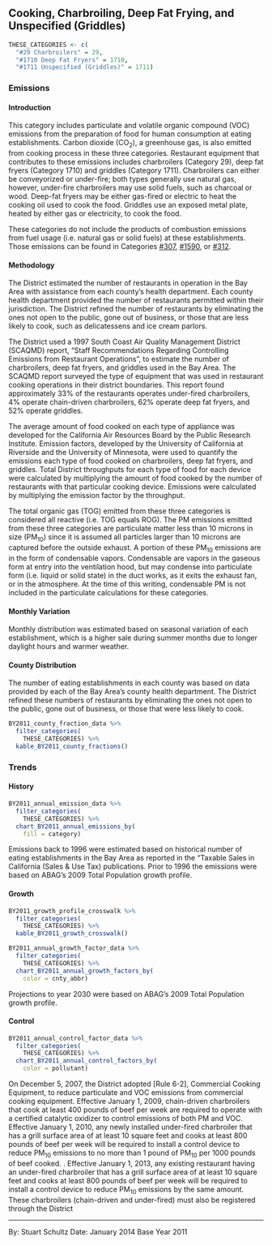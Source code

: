 ## Cooking, Charbroiling, Deep Fat Frying, and Unspecified (Griddles)

```r
THESE_CATEGORIES <- c(
  "#29 Charbroilers" = 29,
  "#1710 Deep Fat Fryers" = 1710,
  "#1711 Unspecified (Griddles)" = 1711)
```

### Emissions

#### Introduction {-}

This category includes particulate and volatile organic compound (VOC) emissions from the preparation of food for human consumption at eating establishments. Carbon dioxide (CO~2~), a greenhouse gas, is also emitted from cooking process in these three categories. Restaurant equipment that contributes to these emissions includes charbroilers (Category 29), deep fat fryers (Category 1710) and griddles (Category 1711). Charbroilers can either be conveyorized or under-fire; both types generally use natural gas, however, under-fire charbroilers may use solid fuels, such as charcoal or wood. Deep-fat fryers may be either gas-fired or electric to heat the cooking oil used to cook the food. Griddles use an exposed metal plate, heated by either gas or electricity, to cook the food.

These categories do not include the products of combustion emissions from fuel usage (i.e. natural gas or solid fuels) at these establishments. Those emissions can be found in Categories [#307](#SS-combust-external-NG), [#1590](#SS-combust-external-NG), or [#312](SS-combust-external-other).

#### Methodology {-}

The District estimated the number of restaurants in operation in the Bay Area with assistance from each county’s health department. Each county health department provided the number of restaurants permitted within their jurisdiction. The District refined the number of restaurants by eliminating the ones not open to the public, gone out of business, or those that are less likely to cook, such as delicatessens and ice cream parlors.

The District used a 1997 South Coast Air Quality Management District (SCAQMD) report, “Staff Recommendations Regarding Controlling Emissions from Restaurant Operations”, to estimate the number of charbroilers, deep fat fryers, and griddles used in the Bay Area. The SCAQMD report surveyed the type of equipment that was used in restaurant cooking operations in their district boundaries. This report found approximately 33% of the restaurants operates under-fired charbroilers, 4% operate chain-driven charbroilers, 62% operate deep fat fryers, and 52% operate griddles.

The average amount of food cooked on each type of appliance was developed for the California Air Resources Board by the Public Research Institute. Emission factors, developed by the University of California at Riverside and the University of Minnesota, were used to quantify the emissions each type of food cooked on charbroilers, deep fat fryers, and griddles. Total District throughputs for each type of food for each device were calculated by multiplying the amount of food cooked by the number of restaurants with that particular cooking device. Emissions were calculated by multiplying the emission factor by the throughput.

The total organic gas (TOG) emitted from these three categories is considered all reactive (i.e. TOG equals ROG). The PM emissions emitted from these three categories are particulate matter less than 10 microns in size (PM~10~) since it is assumed all particles larger than 10 microns are captured before the outside exhaust. A portion of these PM~10~ emissions are in the form of condensable vapors. Condensable are vapors in the gaseous form at entry into the ventilation hood, but may condense into particulate form (i.e. liquid or solid state) in the duct works, as it exits the exhaust fan, or in the atmosphere. At the time of this writing, condensable PM is not included in the particulate calculations for these categories.

#### Monthly Variation {-}

Monthly distribution was estimated based on seasonal variation of each establishment, which is a higher sale during summer months due to longer daylight hours and warmer weather.

#### County Distribution {-}

The number of eating establishments in each county was based on data provided by each of the Bay Area’s county health department. The District refined these numbers of restaurants by eliminating the ones not open to the public, gone out of business, or those that were less likely to cook.

```r
BY2011_county_fraction_data %>%
  filter_categories(
    THESE_CATEGORIES) %>%
  kable_BY2011_county_fractions()
```

### Trends {#indcom-cooking-trend}

#### History {-}

```r
BY2011_annual_emission_data %>%
  filter_categories(
    THESE_CATEGORIES) %>%
  chart_BY2011_annual_emissions_by(
    fill = category)
```

Emissions back to 1996 were estimated based on historical number of eating establishments in the Bay Area as reported in the “Taxable Sales in California (Sales & Use Tax) publications. Prior to 1996 the emissions were based on ABAG’s 2009 Total Population growth profile.

#### Growth {-}

```r
BY2011_growth_profile_crosswalk %>%
  filter_categories(
    THESE_CATEGORIES) %>%
  kable_BY2011_growth_crosswalk()
```

```r
BY2011_annual_growth_factor_data %>%
  filter_categories(
    THESE_CATEGORIES) %>%
  chart_BY2011_annual_growth_factors_by(
    color = cnty_abbr)
```

Projections to year 2030 were based on ABAG’s 2009 Total Population growth profile.

#### Control {- #indcom-cooking-control}

```r
BY2011_annual_control_factor_data %>%
  filter_categories(
    THESE_CATEGORIES) %>%
  chart_BY2011_annual_control_factors_by(
    color = pollutant)
```

On December 5, 2007, the District adopted [Rule 6-2], Commercial Cooking Equipment, to reduce particulate and VOC emissions from commercial cooking equipment. Effective January 1, 2009, chain-driven charbroilers that cook at least 400 pounds of beef per week are required to operate with a certified catalytic oxidizer to control emissions of both PM and VOC. Effective January 1, 2010, any newly installed under-fired charbroiler that has a grill surface area of at least 10 square feet and cooks at least 800 pounds of beef per week will be required to install a control device to reduce PM~10~ emissions to no more than 1 pound of PM~10~ per 1000 pounds of beef cooked. . Effective January 1, 2013, any existing restaurant having an under-fired charbroiler that has a grill surface area of at least 10 square feet and cooks at least 800 pounds of beef per week will be required to install a control device to reduce PM~10~ emissions by the same amount. These charbroilers (chain-driven and under-fired) must also be registered through the District

***

By: Stuart Schultz 
Date: January 2014 
Base Year 2011
